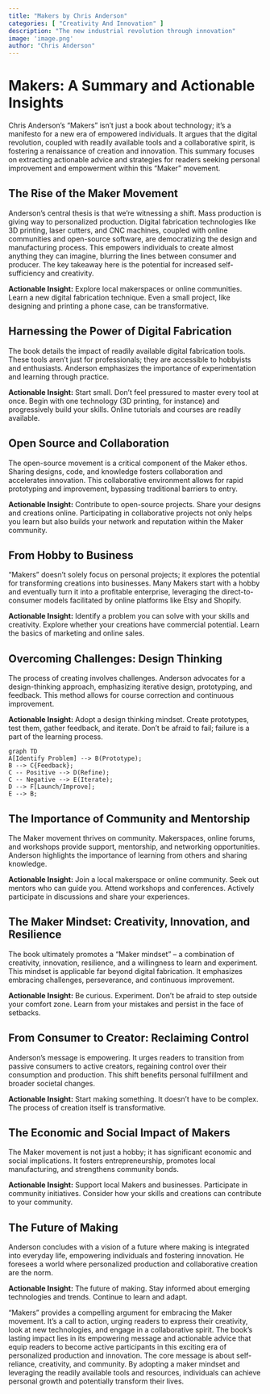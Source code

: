 ```yaml
---
title: "Makers by Chris Anderson"
categories: [ "Creativity And Innovation" ]
description: "The new industrial revolution through innovation"
image: 'image.png'
author: "Chris Anderson"
---
```

# Makers: A Summary and Actionable Insights

Chris Anderson's "Makers" isn't just a book about technology; it's a manifesto for a new era of empowered individuals.  It argues that the digital revolution, coupled with readily available tools and a collaborative spirit, is fostering a renaissance of creation and innovation. This summary focuses on extracting actionable advice and strategies for readers seeking personal improvement and empowerment within this "Maker" movement.


## The Rise of the Maker Movement

Anderson's central thesis is that we're witnessing a shift. Mass production is giving way to personalized production. Digital fabrication technologies like 3D printing, laser cutters, and CNC machines, coupled with online communities and open-source software, are democratizing the design and manufacturing process. This empowers individuals to create almost anything they can imagine, blurring the lines between consumer and producer. The key takeaway here is the potential for increased self-sufficiency and creativity.

**Actionable Insight:** Explore local makerspaces or online communities.  Learn a new digital fabrication technique. Even a small project, like designing and printing a phone case, can be transformative.


##  Harnessing the Power of Digital Fabrication

The book details the impact of readily available digital fabrication tools. These tools aren't just for professionals; they are accessible to hobbyists and enthusiasts. Anderson emphasizes the importance of experimentation and learning through practice.

**Actionable Insight:** Start small. Don't feel pressured to master every tool at once. Begin with one technology (3D printing, for instance) and progressively build your skills. Online tutorials and courses are readily available.


## Open Source and Collaboration

The open-source movement is a critical component of the Maker ethos.  Sharing designs, code, and knowledge fosters collaboration and accelerates innovation. This collaborative environment allows for rapid prototyping and improvement, bypassing traditional barriers to entry.

**Actionable Insight:** Contribute to open-source projects. Share your designs and creations online. Participating in collaborative projects not only helps you learn but also builds your network and reputation within the Maker community.


##  From Hobby to Business

"Makers" doesn't solely focus on personal projects; it explores the potential for transforming creations into businesses.  Many Makers start with a hobby and eventually turn it into a profitable enterprise, leveraging the direct-to-consumer models facilitated by online platforms like Etsy and Shopify.

**Actionable Insight:** Identify a problem you can solve with your skills and creativity. Explore whether your creations have commercial potential. Learn the basics of marketing and online sales.


##  Overcoming Challenges:  Design Thinking

The process of creating involves challenges. Anderson advocates for a design-thinking approach, emphasizing iterative design, prototyping, and feedback. This method allows for course correction and continuous improvement.

**Actionable Insight:** Adopt a design thinking mindset. Create prototypes, test them, gather feedback, and iterate. Don't be afraid to fail; failure is a part of the learning process.

```mermaid
graph TD
A[Identify Problem] --> B(Prototype);
B --> C{Feedback};
C -- Positive --> D(Refine);
C -- Negative --> E(Iterate);
D --> F[Launch/Improve];
E --> B;
```


## The Importance of Community and Mentorship

The Maker movement thrives on community. Makerspaces, online forums, and workshops provide support, mentorship, and networking opportunities. Anderson highlights the importance of learning from others and sharing knowledge.

**Actionable Insight:**  Join a local makerspace or online community.  Seek out mentors who can guide you.  Attend workshops and conferences. Actively participate in discussions and share your experiences.


##  The Maker Mindset:  Creativity, Innovation, and Resilience

The book ultimately promotes a "Maker mindset" – a combination of creativity, innovation, resilience, and a willingness to learn and experiment. This mindset is applicable far beyond digital fabrication. It emphasizes embracing challenges, perseverance, and continuous improvement.

**Actionable Insight:** Be curious. Experiment. Don't be afraid to step outside your comfort zone. Learn from your mistakes and persist in the face of setbacks.


##  From Consumer to Creator:  Reclaiming Control

Anderson's message is empowering. It urges readers to transition from passive consumers to active creators, regaining control over their consumption and production. This shift benefits personal fulfillment and broader societal changes.

**Actionable Insight:** Start making something.  It doesn't have to be complex. The process of creation itself is transformative.


##  The Economic and Social Impact of Makers

The Maker movement is not just a hobby; it has significant economic and social implications. It fosters entrepreneurship, promotes local manufacturing, and strengthens community bonds.

**Actionable Insight:** Support local Makers and businesses. Participate in community initiatives. Consider how your skills and creations can contribute to your community.



##  The Future of Making

Anderson concludes with a vision of a future where making is integrated into everyday life, empowering individuals and fostering innovation. He foresees a world where personalized production and collaborative creation are the norm.


**Actionable Insight:** The future of making. Stay informed about emerging technologies and trends. Continue to learn and adapt.


"Makers" provides a compelling argument for embracing the Maker movement. It's a call to action, urging readers to express their creativity, look at new technologies, and engage in a collaborative spirit. The book's lasting impact lies in its empowering message and actionable advice that equip readers to become active participants in this exciting era of personalized production and innovation. The core message is about self-reliance, creativity, and community. By adopting a maker mindset and leveraging the readily available tools and resources, individuals can achieve personal growth and potentially transform their lives.

